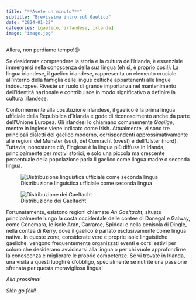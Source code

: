 ```yaml
---
title: "**Avete un minuto?**"
subtitle: "Brevissima intro sul Gaelico"
date: "2024-01-22"
categories: [gaelico, irlandese, irlanda]
image: "image.jpg"
---
```


Allora, non perdiamo tempo!😊

Se desiderate comprendere la storia e la cultura dell'Irlanda, è essenziale immergersi nella conoscenza della sua lingua (eh sì, è proprio così!). La lingua irlandese, il gaelico irlandese, rappresenta un elemento cruciale all'interno della famiglia delle lingue celtiche appartenenti alle lingue indoeuropee. Riveste un ruolo di grande importanza nel mantenimento dell'identità nazionale e contribuisce in modo significativo a definire la cultura irlandese.

Conformemente alla costituzione irlandese, il gaelico è la prima lingua ufficiale della Repubblica d'Irlanda e gode di riconoscimento anche da parte dell'Unione Europea. Gli irlandesi lo chiamano comunemente *Gaeilge*, mentre in inglese viene indicato come Irish. Attualmente, vi sono tre principali dialetti del gaelico moderno, corrispondenti approssimativamente alle regioni del Munster (sud), del Connacht (ovest) e dell'Ulster (nord). Tuttavia, nonostante ciò, l'inglese è la lingua più diffusa in Irlanda, principalmente per motivi storici, e solo una piccola ma crescente percentuale della popolazione parla il gaelico come lingua madre o seconda lingua.

::: {layout-ncol="2"}

![Distribuzione linguistica ufficiale come seconda lingua](https://upload.wikimedia.org/wikipedia/commons/8/86/Cainteoirí_Gaeilge_-_Irish_Speakers.svg)

![Distribuzione dei Gaeltacht](https://upload.wikimedia.org/wikipedia/commons/1/10/Gaeltacht.svg)

:::

Fortunatamente, esistono regioni chiamate *An Gaeltacht*, situate principalmente lungo la costa occidentale delle contee di Donegal e Galway, come Conemara, le isole Aran, Carraroe, Spiddal e nella penisola di Dingle, nella contea di Kerry, dove il gaelico è parlato esclusivamente come lingua nativa. In queste zone, considerate vere e proprie isole linguistiche gaeliche, vengono frequentemente organizzati eventi e corsi estivi per coloro che desiderano avvicinarsi alla lingua o per chi vuole approfondirne la conoscenza e migliorare le proprie competenze. Se vi trovate in Irlanda, una visita a questi luoghi è d'obbligo, specialmente se nutrite una passione sfrenata per questa meravigliosa lingua!

*Alla prossima!*

*Slán go fóill!*

